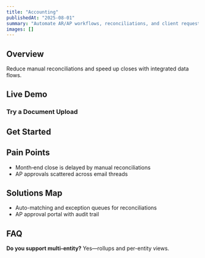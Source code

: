 ```yaml
---
title: "Accounting"
publishedAt: "2025-08-01"
summary: "Automate AR/AP workflows, reconciliations, and client requests."
images: []
---
```


## Overview

Reduce manual reconciliations and speed up closes with integrated data flows.

## Live Demo

<RoiCalculator title="Accounting ROI" unitLabel="Transactions / month" />

### Try a Document Upload

<DocumentUploadDemo title="Upload a Sample Statement" accept=".txt,.csv,.md" industry="accounting" />

## Get Started

<LeadCapture industry="accounting" funnel="roi" title="Discuss Accounting Automation" />
<FunnelCTA label="Book a Call" href="https://cal.com" industry="accounting" funnel="roi" />

## Pain Points

- Month‑end close is delayed by manual reconciliations
- AP approvals scattered across email threads

## Solutions Map

- Auto-matching and exception queues for reconciliations
- AP approval portal with audit trail

## FAQ

**Do you support multi-entity?** Yes—rollups and per-entity views.
